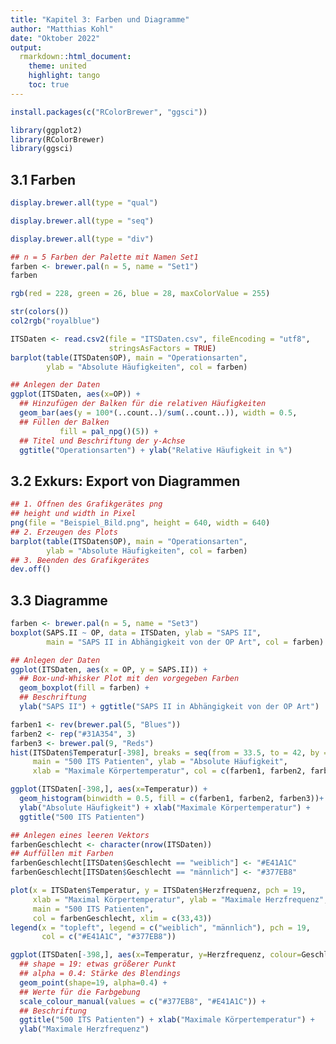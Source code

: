 ```yaml
---
title: "Kapitel 3: Farben und Diagramme"
author: "Matthias Kohl"
date: "Oktober 2022"
output:
  rmarkdown::html_document:
    theme: united
    highlight: tango
    toc: true
---
```


```r
install.packages(c("RColorBrewer", "ggsci"))
```


```r
library(ggplot2)
library(RColorBrewer)
library(ggsci)
```


## 3.1 Farben

```r
display.brewer.all(type = "qual")
```


```r
display.brewer.all(type = "seq")
```
 
 
```r
display.brewer.all(type = "div")
```


```r
## n = 5 Farben der Palette mit Namen Set1
farben <- brewer.pal(n = 5, name = "Set1")
farben
```


```r
rgb(red = 228, green = 26, blue = 28, maxColorValue = 255)
```


```r
str(colors())
col2rgb("royalblue")
```


```r
ITSDaten <- read.csv2(file = "ITSDaten.csv", fileEncoding = "utf8",
                      stringsAsFactors = TRUE)
barplot(table(ITSDaten$OP), main = "Operationsarten",
        ylab = "Absolute Häufigkeiten", col = farben)
```


```r
## Anlegen der Daten
ggplot(ITSDaten, aes(x=OP)) +
  ## Hinzufügen der Balken für die relativen Häufigkeiten
  geom_bar(aes(y = 100*(..count..)/sum(..count..)), width = 0.5, 
  ## Füllen der Balken
           fill = pal_npg()(5)) +
  ## Titel und Beschriftung der y-Achse
  ggtitle("Operationsarten") + ylab("Relative Häufigkeit in %")
```


## 3.2 Exkurs: Export von Diagrammen

```r
## 1. Öffnen des Grafikgerätes png
## height und width in Pixel
png(file = "Beispiel_Bild.png", height = 640, width = 640)
## 2. Erzeugen des Plots
barplot(table(ITSDaten$OP), main = "Operationsarten",
        ylab = "Absolute Häufigkeiten", col = farben)
## 3. Beenden des Grafikgerätes
dev.off()
```


## 3.3 Diagramme

```r
farben <- brewer.pal(n = 5, name = "Set3")
boxplot(SAPS.II ~ OP, data = ITSDaten, ylab = "SAPS II",
        main = "SAPS II in Abhängigkeit von der OP Art", col = farben)
```


```r
## Anlegen der Daten
ggplot(ITSDaten, aes(x = OP, y = SAPS.II)) +
  ## Box-und-Whisker Plot mit den vorgegeben Farben
  geom_boxplot(fill = farben) +
  ## Beschriftung
  ylab("SAPS II") + ggtitle("SAPS II in Abhängigkeit von der OP Art")
```


```r
farben1 <- rev(brewer.pal(5, "Blues"))
farben2 <- rep("#31A354", 3)
farben3 <- brewer.pal(9, "Reds")
hist(ITSDaten$Temperatur[-398], breaks = seq(from = 33.5, to = 42, by = 0.5),
     main = "500 ITS Patienten", ylab = "Absolute Häufigkeit",
     xlab = "Maximale Körpertemperatur", col = c(farben1, farben2, farben3))
```
 

```r
ggplot(ITSDaten[-398,], aes(x=Temperatur)) +
  geom_histogram(binwidth = 0.5, fill = c(farben1, farben2, farben3))+
  ylab("Absolute Häufigkeit") + xlab("Maximale Körpertemperatur") +
  ggtitle("500 ITS Patienten")
```


```r
## Anlegen eines leeren Vektors
farbenGeschlecht <- character(nrow(ITSDaten))
## Auffüllen mit Farben
farbenGeschlecht[ITSDaten$Geschlecht == "weiblich"] <- "#E41A1C"
farbenGeschlecht[ITSDaten$Geschlecht == "männlich"] <- "#377EB8"
```


```r
plot(x = ITSDaten$Temperatur, y = ITSDaten$Herzfrequenz, pch = 19,
     xlab = "Maximal Körpertemperatur", ylab = "Maximale Herzfrequenz",
     main = "500 ITS Patienten",
     col = farbenGeschlecht, xlim = c(33,43))
legend(x = "topleft", legend = c("weiblich", "männlich"), pch = 19,
       col = c("#E41A1C", "#377EB8"))
```


```r
ggplot(ITSDaten[-398,], aes(x=Temperatur, y=Herzfrequenz, colour=Geschlecht)) +
  ## shape = 19: etwas größerer Punkt
  ## alpha = 0.4: Stärke des Blendings
  geom_point(shape=19, alpha=0.4) +
  ## Werte für die Farbgebung
  scale_colour_manual(values = c("#377EB8", "#E41A1C")) +
  ## Beschriftung
  ggtitle("500 ITS Patienten") + xlab("Maximale Körpertemperatur") +
  ylab("Maximale Herzfrequenz")
```
